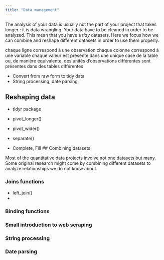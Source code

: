 ```yaml
---
title: "Data management"
---
```


The analysis of your data is usually not the part of your project that takes longer : it is data wrangling. Your data have to be cleaned in order to be analyzed. This mean that you have a *tidy* datasets. Here we focus how we can combine and reshape different datasets in order to use them properly.

chaque ligne correspond à une observation
chaque colonne correspond à une variable
chaque valeur est présente dans une unique case de la table ou, de manière équivalente, des unités d’observations différentes sont présentes dans des tables différentes



-   Convert from raw form to tidy data
-   String processing, date parsing

## Reshaping data

-   tidyr package
-   pivot_longer()
-   pivot_wider()
-   separate()

- Complete, Fill
## Combining datasets

Most of the quantitative data projects involve not one datasets but many. Some original research might come by combining different datasets to analyze relationships we do not know about.

### Joins functions

-   left_join()
-   

### Binding functions

### Small introduction to web scraping

### String processing

### Date parsing
